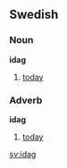 ==Swedish==
===Noun===
'''idag'''
#[[today#Noun|today]]

===Adverb===
'''idag'''
#[[today#adverb|today]]

[[sv:idag]]